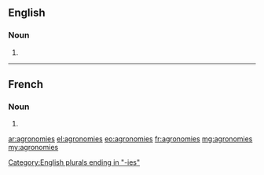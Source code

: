 ==English==

===Noun===
{{head|en|noun plural form}}

# {{plural of|agronomy|lang=en}}

[[Category:English plurals ending in "-ies"]]

----

==French==

===Noun===
{{head|fr|noun plural form|g=?}}

# {{plural of|agronomie|lang=fr}}

[[ar:agronomies]]
[[el:agronomies]]
[[eo:agronomies]]
[[fr:agronomies]]
[[mg:agronomies]]
[[my:agronomies]]
